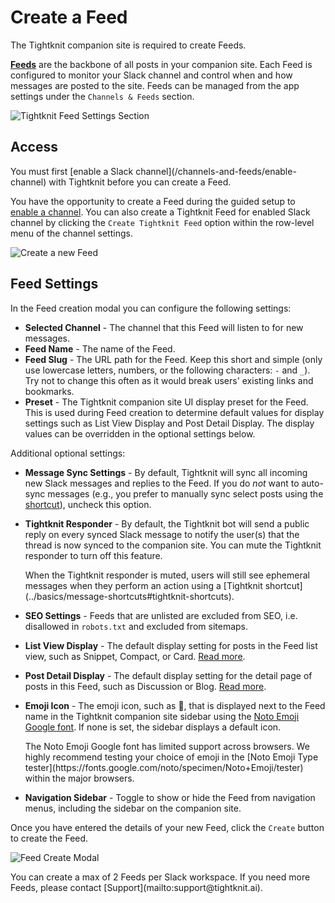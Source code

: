 
# Create a Feed

<Callout type="info">
  The Tightknit companion site is required to create Feeds.
</Callout>

**[Feeds](companion-site/pages/feed)** are the backbone of all posts in your companion site.
Each Feed is configured to monitor your Slack channel and control when and how messages are posted to the site. Feeds can be managed from the app settings under the `Channels & Feeds` section.

![Tightknit Feed Settings Section](/channels-and-feeds/channel-and-feed-settings.png)

## Access

<Callout type="info">
  You must first [enable a Slack channel](/channels-and-feeds/enable-channel)
  with Tightknit before you can create a Feed.
</Callout>

You have the opportunity to create a Feed during the guided setup to [enable a channel](/channels-and-feeds/enable-channel#enable-a-channel-for-tightknit). You can also create a Tightknit Feed for enabled Slack channel by clicking the `Create Tightknit Feed` option within the row-level menu of the channel settings.

![Create a new Feed](/channels-and-feeds/channel-overflow-menu.png)

## Feed Settings

In the Feed creation modal you can configure the following settings:

- **Selected Channel** - The channel that this Feed will listen to for new messages.
- **Feed Name** - The name of the Feed.
- **Feed Slug** - The URL path for the Feed. Keep this short and simple (only use lowercase letters, numbers, or the following characters: `-` and `_`). Try not to change this often as it would break users' existing links and bookmarks.
- **Preset** - The Tightknit companion site UI display preset for the Feed. This is used during Feed creation to determine default values for display settings such as List View Display and Post Detail Display. The display values can be overridden in the optional settings below.

Additional optional settings:

- **Message Sync Settings** - By default, Tightknit will sync all incoming new Slack messages and replies to the Feed. If you do _not_ want to auto-sync messages (e.g., you prefer to manually sync select posts using the [shortcut](../basics/message-shortcuts#tightknit-shortcuts)), uncheck this option.
- **Tightknit Responder** - By default, the Tightknit bot will send a public reply on every synced Slack message to notify the user(s) that the thread is now synced to the companion site. You can mute the Tightknit responder to turn off this feature.

  <Callout type="info" emoji="ℹ️">
    When the Tightknit responder is muted, users will still see ephemeral
    messages when they perform an action using a [Tightknit
    shortcut](../basics/message-shortcuts#tightknit-shortcuts).
  </Callout>

- **SEO Settings** - Feeds that are unlisted are excluded from SEO, i.e. disallowed in `robots.txt` and excluded from sitemaps.
- **List View Display** - The default display setting for posts in the Feed list view, such as Snippet, Compact, or Card. [Read more](/companion-site/pages/feed#display-settings).
- **Post Detail Display** - The default display setting for the detail page of posts in this Feed, such as Discussion or Blog. [Read more](/companion-site/pages/post#display-settings).
- **Emoji Icon** - The emoji icon, such as 📡, that is displayed next to the Feed name in the Tightknit companion site sidebar using the [Noto Emoji Google font](https://fonts.google.com/noto/specimen/Noto+Emoji). If none is set, the sidebar displays a default icon.

  <Callout type="warning" emoji="⚠️">
    The Noto Emoji Google font has limited support across browsers. We highly
    recommend testing your choice of emoji in the [Noto Emoji Type
    tester](https://fonts.google.com/noto/specimen/Noto+Emoji/tester) within the
    major browsers.
  </Callout>

- **Navigation Sidebar** - Toggle to show or hide the Feed from navigation menus, including the sidebar on the companion site.

Once you have entered the details of your new Feed, click the `Create` button to create the Feed.

![Feed Create Modal](/channels-and-feeds/feed-create-modal.png)

<Callout>
  You can create a max of 2 Feeds per Slack workspace. If you need more Feeds,
  please contact [Support](mailto:support@tightknit.ai).
</Callout>
